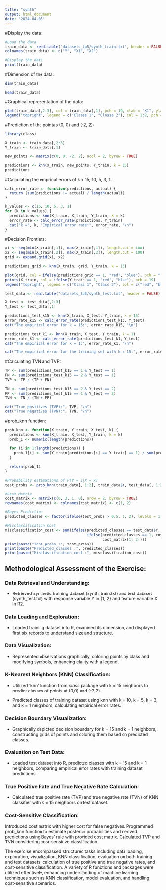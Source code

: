 ```yaml
---
title: "synth"
output: html_document
date: "2024-04-06"
---
```


#Display the data:
```r
#Load the data
train_data <- read.table("datasets_tp5/synth_train.txt", header = FALSE)
colnames(train_data) <- c("Y", "X1", "X2")

#Display the data
print(train_data)
```

#Dimension of the data:
```r
dim(train_data)
```
```r
head(train_data)
```
#Graphical representation of the data:
```r
plot(train_data[,2:3], col = train_data[,1], pch = 19, xlab = "X1", ylab = "X2")
legend("topright", legend = c("Classe 1", "Classe 2"), col = 1:2, pch = 19)
```
#Prediction of the pointas (0, 0) and (-2, 2):
```r
library(class)

X_train <- train_data[,2:3]
Y_train <- train_data[,1]

new_points <- matrix(c(0, 0, -2, 2), ncol = 2, byrow = TRUE)

predictions <- knn(X_train, new_points, Y_train, k = 15)
predictions
```
#Calculating the emprical errors of k = 15, 10, 5, 3, 1:
```r
calc_error_rate <- function(predictions, actual) {
  return (sum(predictions != actual) / length(actual))
}

k_values <- c(15, 10, 5, 3, 1)
for (k in k_values) {
  predictions <- knn(X_train, X_train, Y_train, k = k)
  error_rate <- calc_error_rate(predictions, Y_train)
  cat("k =", k, "Empirical error rate:", error_rate, "\n")
}
```
#Decision Frontiers:
```r
x1 <- seq(min(X_train[,1]), max(X_train[,1]), length.out = 100)
x2 <- seq(min(X_train[,2]), max(X_train[,2]), length.out = 100)
grid <- expand.grid(x1, x2)

predictions_grid <- knn(X_train, grid, Y_train, k = 15)

plot(grid, col = ifelse(predictions_grid == 1, "red", "blue"), pch = ".", xlab = "X1", ylab = "X2")
points(X_train, col = ifelse(Y_train == 1, "red", "blue"), pch = 19)
legend("topright", legend = c("Class 1", "Class 2"), col = c("red", "blue"), pch = 19)
```
```r
test_data <- read.table("datasets_tp5/synth_test.txt", header = FALSE)

X_test <- test_data[,2:3]
Y_test <- test_data[,1]

predictions_test_k15 <- knn(X_train, X_test, Y_train, k = 15)
error_rate_k15 <- calc_error_rate(predictions_test_k15, Y_test)
cat("The empirical error for k = 15:", error_rate_k15, "\n")

predictions_test_k1 <- knn(X_train, X_test, Y_train, k = 1)
error_rate_k1 <- calc_error_rate(predictions_test_k1, Y_test)
cat("The empirical error for k = 1:", error_rate_k1, "\n")

cat("The empirical error for the training set with k = 15:", error_rate, "\n")
```
#Calculating TVN and TVP:
```r
TP <- sum(predictions_test_k15 == 1 & Y_test == 1)
FN <- sum(predictions_test_k15 == 2 & Y_test == 1)
TVP <- TP / (TP + FN)

TN <- sum(predictions_test_k15 == 2 & Y_test == 2)
FP <- sum(predictions_test_k15 == 1 & Y_test == 2)
TVN <- TN / (TN + FP)

cat("True positives (TVP):", TVP, "\n")
cat("True négatives (TVN):", TVN, "\n")
```
#prob_knn function:
```r
prob_knn <- function(X_train, Y_train, X_test, k) {
  predictions <- knn(X_train, X_test, Y_train, k = k)
  prob_1 <- numeric(length(predictions))
  
  for (i in 1:length(predictions)) {
    prob_1[i] <- sum(Y_train[predictions[i] == Y_train] == 1) / sum(predictions[i] == Y_train)
  }
  
  return(prob_1)
}

#Probability estimations of P(Y = 1|X = x)
test_probs <- prob_knn(train_data[, 1:2], train_data$Y, test_data[, 1:2], k = 15)

#Cost Matrix
cost_matrix <- matrix(c(0, 3, 1, 0), nrow = 2, byrow = TRUE)
rownames(cost_matrix) <- colnames(cost_matrix) <- c(1, 2)

#Bayes Prediction
predicted_classes <- factor(ifelse(test_probs > 0.5, 1, 2), levels = 1:2)

#Misclassification Cost
misclassification_cost <- sum(ifelse(predicted_classes == test_data$Y, 0,
                                     ifelse(predicted_classes == 1, cost_matrix[2, 1],
                                            cost_matrix[1, 2])))
print(paste("Test_probs :", test_probs))
print(paste("Predicted_classes :", predicted_classes))
print(paste("Misclassification_cost :", misclassification_cost))
```
## Methodological Assessment of the Exercise:

### Data Retrieval and Understanding:

- Retrieved synthetic training dataset (synth_train.txt) and test dataset (synth_test.txt) with response variable Y in {1, 2} and feature variable X in R2.

### Data Loading and Exploration:

- Loaded training dataset into R, examined its dimension, and displayed first six records to understand size and structure.

### Data Visualization:

- Represented observations graphically, coloring points by class and modifying symbols, enhancing clarity with a legend.

### K-Nearest Neighbors (KNN) Classification:

- Utilized 'knn' function from *class* package with k = 15 neighbors to predict classes of points at (0,0) and (-2,2).

- Predicted classes of training dataset using knn with k = 10, k = 5, k = 3, and k = 1 neighbors, calculating empirical error rates.

### Decision Boundary Visualization:

- Graphically depicted decision boundary for k = 15 and k = 1 neighbors, constructing grids of points and coloring them based on predicted classes.

### Evaluation on Test Data:

- Loaded test dataset into R, predicted classes with k = 15 and k = 1 neighbors, comparing empirical error rates with training dataset predictions.

### True Positive Rate and True Negative Rate Calculation:

- Calculated true positive rate (TVP) and true negative rate (TVN) of KNN classifier with k = 15 neighbors on test dataset.

### Cost-Sensitive Classification:
Introduced cost matrix with higher cost for false negatives.
Programmed prob_knn function to estimate posterior probabilities and derived predictions using Bayes' rule with provided cost matrix.
Calculated TVP and TVN considering cost-sensitive classification.


The exercise encompassed structured tasks including data loading, exploration, visualization, KNN classification, evaluation on both training and test datasets, calculation of true positive and true negative rates, and cost-sensitive classification.
A variety of R functions and packages were utilized effectively, enhancing understanding of machine learning techniques such as KNN classification, model evaluation, and handling cost-sensitive scenarios.




